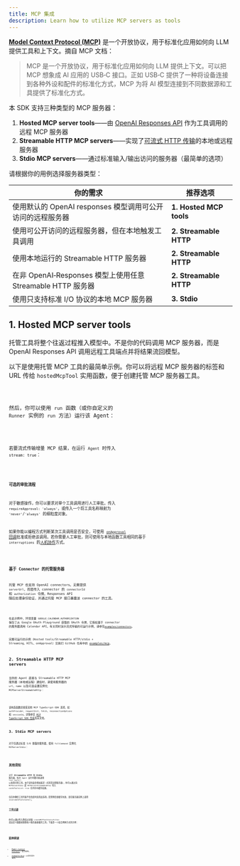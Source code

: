 ```yaml
---
title: MCP 集成
description: Learn how to utilize MCP servers as tools
---
```



[**Model Context Protocol (MCP)**](https://modelcontextprotocol.io) 是一个开放协议，用于标准化应用如何向 LLM 提供工具和上下文。摘自 MCP 文档：

> MCP 是一个开放协议，用于标准化应用如何向 LLM 提供上下文。可以把 MCP 想象成 AI 应用的 USB‑C 接口。正如 USB‑C 提供了一种将设备连接到各种外设和配件的标准化方式，MCP 为将 AI 模型连接到不同数据源和工具提供了标准化方式。

本 SDK 支持三种类型的 MCP 服务器：

1. **Hosted MCP server tools**——由 [OpenAI Responses API](https://platform.openai.com/docs/guides/tools-remote-mcp) 作为工具调用的远程 MCP 服务器
2. **Streamable HTTP MCP servers**——实现了[可流式 HTTP 传输](https://modelcontextprotocol.io/docs/concepts/transports#streamable-http)的本地或远程服务器
3. **Stdio MCP servers**——通过标准输入/输出访问的服务器（最简单的选项）

请根据你的用例选择服务器类型：

| 你的需求                                                    | 推荐选项                |
| ----------------------------------------------------------- | ----------------------- |
| 使用默认的 OpenAI responses 模型调用可公开访问的远程服务器  | **1. Hosted MCP tools** |
| 使用可公开访问的远程服务器，但在本地触发工具调用            | **2. Streamable HTTP**  |
| 使用本地运行的 Streamable HTTP 服务器                       | **2. Streamable HTTP**  |
| 在非 OpenAI‑Responses 模型上使用任意 Streamable HTTP 服务器 | **2. Streamable HTTP**  |
| 使用只支持标准 I/O 协议的本地 MCP 服务器                    | **3. Stdio**            |

## 1. Hosted MCP server tools

托管工具将整个往返过程推入模型中。不是你的代码调用 MCP 服务器，而是 OpenAI Responses API 调用远程工具端点并将结果流回模型。

以下是使用托管 MCP 工具的最简单示例。你可以将远程 MCP 服务器的标签和 URL 传给 `hostedMcpTool` 实用函数，便于创建托管 MCP 服务器工具。

<Code lang="typescript" code={hostedAgentExample} title="hostedAgent.ts" />

然后，你可以使用 `run` 函数（或你自定义的 `Runner` 实例的 `run` 方法）运行该 Agent：

<Code lang="typescript" code={hostedExample} title="使用托管 MCP 工具运行" />

若要流式传输增量 MCP 结果，在运行 `Agent` 时传入 `stream: true`：

<Code
  lang="typescript"
  code={hostedStreamExample}
  title="使用托管 MCP 工具运行（流式传输）"
/>

#### 可选的审批流程

对于敏感操作，你可以要求对单个工具调用进行人工审批。传入 `requireApproval: 'always'`，或传入一个将工具名称映射为 `'never'`/`'always'` 的细粒度对象。

如果你能以编程方式判断某次工具调用是否安全，可使用 [`onApproval` 回调](https://github.com/openai/openai-agents-js/blob/main/examples/mcp/hosted-mcp-on-approval.ts)批准或拒绝该调用。若你需要人工审批，则可使用与本地函数工具相同的基于 `interruptions` 的[人机协作](/openai-agents-js/zh/guides/human-in-the-loop/)方式。

<Code
  lang="typescript"
  code={hostedHITLExample}
  title="托管 MCP 工具的人机协作"
/>

### 基于 Connector 的托管服务器

托管 MCP 也支持 OpenAI connectors。无需提供 `serverUrl`，而是传入 connector 的 `connectorId` 和 `authorization` 令牌。Responses API 随后处理身份验证，并通过托管 MCP 接口暴露该 connector 的工具。

<Code
  lang="typescript"
  code={hostedConnectorExample}
  title="基于 Connector 的托管 MCP 工具"
/>

在此示例中，环境变量 `GOOGLE_CALENDAR_AUTHORIZATION` 保存了从 Google OAuth Playground 获取的 OAuth 令牌，它授权基于 connector 的服务器调用 Calendar API。有关同时演示流式传输的可运行示例，请参见[`examples/connectors`](https://github.com/openai/openai-agents-js/tree/main/examples/connectors)。

完整可运行的示例（Hosted tools/Streamable HTTP/stdio + Streaming、HITL、onApproval）见我们 GitHub 仓库中的 [examples/mcp](https://github.com/openai/openai-agents-js/tree/main/examples/mcp)。

## 2. Streamable HTTP MCP servers

当你的 Agent 直接与 Streamable HTTP MCP 服务器（本地或远程）通信时，请使用服务器的 `url`、`name` 以及可选设置实例化 `MCPServerStreamableHttp`：

<Code
  lang="typescript"
  code={streamableHttpExample}
  title="使用 Streamable HTTP MCP 服务器运行"
/>

该构造函数还接受其他 MCP TypeScript‑SDK 选项，如 `authProvider`、`requestInit`、`fetch`、`reconnectionOptions` 和 `sessionId`。详情参见 [MCP TypeScript SDK 仓库](https://github.com/modelcontextprotocol/typescript-sdk)及其文档。

## 3. Stdio MCP servers

对于仅通过标准 I/O 暴露的服务器，使用 `fullCommand` 实例化 `MCPServerStdio`：

<Code lang="typescript" code={stdioExample} title="使用 Stdio MCP 服务器运行" />

## 其他须知

对于 **Streamable HTTP** 和 **Stdio** 服务器，每次 `Agent` 运行时都可能调用 `list_tools()` 以发现可用工具。由于该往返会增加延迟（尤其是远程服务器），你可以通过向 `MCPServerStdio` 或 `MCPServerStreamableHttp` 传入 `cacheToolsList: true` 在内存中缓存结果。

仅在你确信工具列表不会改变时启用此选项。若需稍后使缓存失效，请在服务器实例上调用 `invalidateToolsCache()`。

### 工具过滤

你可以通过传入静态过滤器 `createMCPToolStaticFilter` 或自定义函数来限制每个服务器暴露的工具。下面是一个结合两种方式的示例：

<Code lang="typescript" code={toolFilterExample} title="工具过滤" />

## 延伸阅读

- [Model Context Protocol](https://modelcontextprotocol.io/)——官方规范。
- [examples/mcp](https://github.com/openai/openai-agents-js/tree/main/examples/mcp)——上述可运行
  演示。
